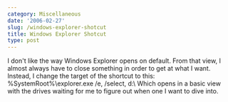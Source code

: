 ```yaml
---
category: Miscellaneous
date: '2006-02-27'
slug: /windows-explorer-shotcut
title: Windows Explorer Shotcut
type: post
---
```



I don't like the way Windows Explorer opens on default. From that
view, I almost always have to close something in order to get at
what I want. Instead, I change the target of the shortcut to this:
%SystemRoot%\\explorer.exe /e, /select, d:\\ Which opens in a basic
view with the drives waiting for me to figure out when one I want
to dive into.